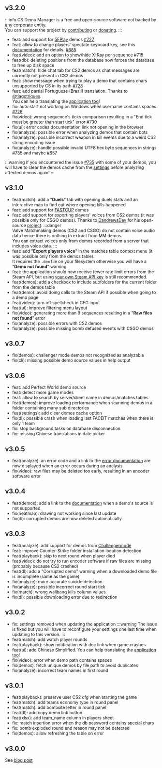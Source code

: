 ## v3.2.0

:::info
CS Demo Manager is a free and open-source software not backed by any corporate entity.  
You can support the project by [contributing](/docs/contributing) or [donating](/download#donate).
:::

- feat: add support for [5EPlay](https://www.5eplay.com/) demos [#727](https://github.com/akiver/cs-demo-manager/issues/727)
- feat: allow to change players' spectate keyboard key, see this [documentation](/docs/faq/playback#the-camera-doesnt-focus-on-the-player) for details. [#685](https://github.com/akiver/cs-demo-manager/issues/685)
- feat(video): add an option to show/hide X-Ray per sequence [#715](https://github.com/akiver/cs-demo-manager/discussions/715)
- feat(db): deleting positions from the database now forces the database to free up disk space
- feat(match): hide chat tab for CS2 demos as chat messages are currently not present in CS2 demos
- feat: show message when trying to play a demo that contains chars unsupported by CS in its path [#728](https://github.com/akiver/cs-demo-manager/discussions/728)
- feat: add partial Portuguese (Brazil) translation. Thanks to [@tiagotriques](https://crowdin.com/profile/tiagotriques).  
  You can help translating the [application too](/docs/contributing#translate-application)!
- fix: auto start not working on Windows when username contains spaces [#726](https://github.com/akiver/cs-demo-manager/issues/726)
- fix(video): wrong sequence's ticks comparison resulting in a "End tick must be greater than start tick" error [#730](https://github.com/akiver/cs-demo-manager/issues/730)
- fix(ui): error codes documentation link not opening in the browser
- fix(analyze): possible error when analyzing demos that contain bots
- fix(analyze): possible incorrect weapon in kill events due to a weird CS2 string encoding issue
- fix(analyze): handle possible invalid UTF8 hex byte sequences in strings [#735](https://github.com/akiver/cs-demo-manager/issues/735) and maybe [#657](https://github.com/akiver/cs-demo-manager/issues/657)

:::warning
If you encountered the issue [#735](https://github.com/akiver/cs-demo-manager/issues/735) with some of your demos, you
will have to clear the demos cache from the [settings](/docs/guides/database#optimizing-the-database) before analyzing
affected demos again!
:::

## v3.1.0

- feat(match): add a "**Duels**" tab with opening duels stats and an interactive map to find out where opening kills
  happened
- feat: add support for [FASTCUP](https://fastcup.net/) demos
- feat: add support for exporting players' voices from CS2 demos (it was possible only for CSGO demos).
  Thanks to [DandrewsDev](https://github.com/DandrewsDev) for his open-source [project](https://github.com/DandrewsDev/CS2VoiceData).
  :::danger  
   Valve Matchmaking demos (CS2 and CSGO) do not contain voice audio data hence there is nothing to extract from MM demos.  
   You can extract voices only from demos recorded from a server that includes voice data.
  :::
- feat: add "**Export players voice**" in the matches table context menu (it was possible only from the demos table).  
  It requires the `.dem` file on your filesystem otherwise you will have a "**Demo not found**" warning.
- feat: the application should now receive fewer rate limit errors from the Steam API, but using
  [your own Steam API key](/docs/guides/settings#using-a-custom-steam-api-key) is still recommended.
- feat(demos): add a checkbox to include subfolders for the current folder from the demos table
- feat(demo): avoid doing calls to the Steam API if possible when going to a demo page
- feat(video): turn off spellcheck in CFG input
- feat(ui): improve filtering menu layout
- fix(video): generating more than 9 sequences resulting in a "**Raw files not found**" error
- fix(analyze): possible errors with CS2 demos
- fix(analyze): possible missing bomb defused events with CSGO demos

## v3.0.7

- fix(demos): challenger mode demos not recognized as analyzable
- fix(cli): missing possible demo source values in help output

## v3.0.6

- feat: add Perfect World demo source
- feat: detect more game modes
- feat: allow to search by server/client name in demos/matches tables
- feat(demos): improve loading performance when scanning demos in a folder containing many sub directories
- feat(settings): add clear demos cache option
- fix(dl): possible crash when loading last FACEIT matches when there is only 1 team
- fix: stop background tasks on database disconnection
- fix: missing Chinese translations in date picker

## v3.0.5

- feat(analyze): an error code and a link to the [error documentation](https://cs-demo-manager.com/docs/guides/demos-analysis#analysis-errors) are now displayed when an error occurs during an analysis
- fix(video): raw files may be deleted too early, resulting in an encoder software error

## v3.0.4

- feat(demos): add a link to the [documentation](https://cs-demo-manager.com/docs/faq/stats#the-demo-source-is-not-supported) when a demo's source is not supported
- fix(heatmap): drawing not working since last update
- fix(dl): corrupted demos are now deleted automatically

## v3.0.3

- feat(analyze): add support for demos from [Challengermode](https://www.challengermode.com)
- feat: improve Counter-Strike folder installation location detection
- feat(playback): skip to next round when player died
- feat(video): do not try to run encoder software if raw files are missing (probably because CS2 crashed)
- feat(dl): add a "Corrupted demo" warning when a downloaded demo file is incomplete (same as the game)
- fix(analyze): more accurate suicide detection
- fix(analyze): possible incorrect round start tick
- fix(match): wrong wallbang kills column values
- fix(dl): possible downloading error due to redirection

## v3.0.2

- fix: settings removed when updating the application
  :::warning
  The issue is fixed but you will have to reconfigure your settings one last time when updating to this version.
  :::
- feat(match): add watch player rounds
- feat(playback): show notification with doc link when game crashes
- feat(ui): add Chinese Simplified. You can help translating the [application too](https://cs-demo-manager.com/docs/contributing#translate-application)!
- fix(video): error when demo path contains spaces
- fix(demos): fetch unique demos by file path to avoid duplicates
- fix(analyze): incorrect team names in first round

## v3.0.1

- feat(playback): preserve user CS2 cfg when starting the game
- feat(match): add teams economy type in round panel
- feat(match): add bombsite letter in round panel
- feat(dl): add copy demo link button
- feat(xlsx): add team_name column in players sheet
- fix: match insertion error when the db password contains special chars
- fix: bomb exploded round end reason may not be detected
- fix(demos): allow refreshing the table on error

## v3.0.0

See [blog post](/blog/announcing-v3)
